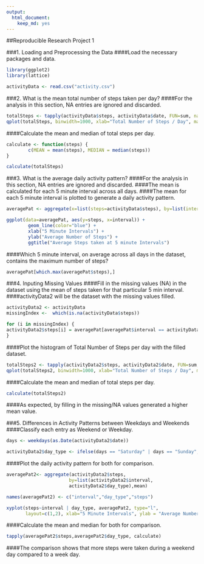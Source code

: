 ```yaml
---
output: 
  html_document: 
    keep_md: yes
---
```

##Reproducible Research Project 1

###1. Loading and Preprocessing the Data
####Load the necessary packages and data.
```r
library(ggplot2)
library(lattice)

activityData <- read.csv("activity.csv")
```


###2. What is the mean total number of steps taken per day?
####For the analysis in this section, NA entries are ignored and discarded. 
```r
totalSteps <- tapply(activityData$steps, activityData$date, FUN=sum, na.rm=TRUE)
qplot(totalSteps, binwidth=1000, xlab="Total Number of Steps / Day", main ="Histogram of Total Number of Steps per day", fill=I("blue"), col=I("grey"))
```

####Calculate the mean and median of total steps per day.
```r
calculate <- function(steps) {
        c(MEAN = mean(steps), MEDIAN = median(steps))
}

calculate(totalSteps)
```


###3. What is the average daily activity pattern?
####For the analysis in this section, NA entries are ignored and discarded.
####The mean is calculated for each 5 minute interval across all days.
####The mean for each 5 minute interval is plotted to generate a daily activity pattern.
```r

averagePat <- aggregate(x=list(steps=activityData$steps), by=list(interval=activityData$interval), mean, na.rm=TRUE)

ggplot(data=averagePat, aes(y=steps, x=interval)) +
        geom_line(color="blue") +
        xlab("5 Minute Intervals") +
        ylab("Average Number of Steps") +
        ggtitle("Average Steps taken at 5 minute Intervals")
```

####Which 5 minute interval, on average across all days in the dataset, contains the maximum number of steps?
```r
averagePat[which.max(averagePat$steps),]
```


###4. Inputing Missing Values
####Fill in the missing values (NA) in the dataset using the mean of steps taken for that particular 5 min interval.
####activityData2 will be the dataset with the missing values filled. 
```r
activityData2 <- activityData
missingIndex <-  which(is.na(activityData$steps))

for (i in missingIndex) {
activityData2$steps[i] = averagePat[averagePat$interval == activityData2$interval[i], "steps"]
}
```
####Plot the histogram of Total Number of Steps per day with the filled dataset.
```r
totalSteps2 <- tapply(activityData2$steps, activityData2$date, FUN=sum, na.rm=TRUE)
qplot(totalSteps2, binwidth=1000, xlab="Total Number of Steps / Day", main ="Histogram of Total Number of Steps per day (missing values filled)", fill=I("blue"), col=I("grey"))
```

####Calculate the mean and median of total steps per day.
```r
calculate(totalSteps2)
```
####As expected, by filling in the missing/NA values generated a higher mean value.


###5. Differences in Activity Patterns between Weekdays and Weekends
####Classify each entry as Weekend or Weekday.
```r
days <- weekdays(as.Date(activityData2$date))

activityData2$day_type <- ifelse(days == "Saturday" | days == "Sunday", "Weekend", "Weekday")
```
####Plot the daily activity pattern for both for comparison.
```r
averagePat2<- aggregate(activityData2$steps, 
                       by=list(activityData2$interval,
                       activityData2$day_type),mean)

names(averagePat2) <- c("interval","day_type","steps")

xyplot(steps~interval | day_type, averagePat2, type="l",
       layout=c(1,2), xlab="5 Minute Intervals", ylab = "Average Number of Steps", main = "Daily Activity Comparison Weekend vs Weekday")
```

####Calculate the mean and median for both for comparison.
```r
tapply(averagePat2$steps,averagePat2$day_type, calculate)
```
####The comparison shows that more steps were taken during a weekend day compared to a week day.  


